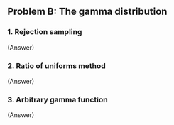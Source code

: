 ## Problem B: The gamma distribution


### 1. Rejection sampling

(Answer)


### 2. Ratio of uniforms method

(Answer)


### 3. Arbitrary gamma function

(Answer)
